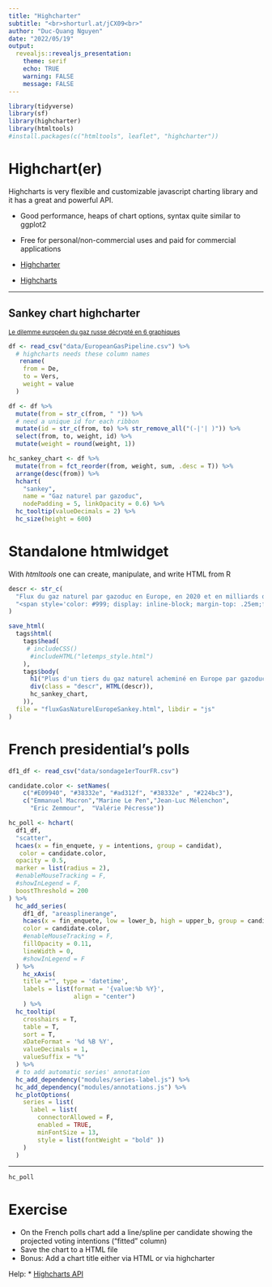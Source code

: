 ```yaml
---
title: "Highcharter"
subtitle: "<br>shorturl.at/jCX09<br>"
author: "Duc-Quang Nguyen"
date: "2022/05/19"
output: 
  revealjs::revealjs_presentation:
    theme: serif
    echo: TRUE
    warning: FALSE
    message: FALSE
---
```




```r
library(tidyverse)
library(sf)
library(highcharter)
library(htmltools)
#install.packages(c("htmltools", leaflet", "highcharter"))
```

# Highchart(er)

Highcharts is very flexible and customizable javascript charting library and it has a great and powerful API.
 
+  Good performance, heaps of chart options, syntax quite similar to ggplot2
-  Free for personal/non-commercial uses and paid for commercial applications
 
* [Highcharter](https://jkunst.com/highcharter/)
* [Highcharts](https://www.highcharts.com)


---

## Sankey chart highcharter

<small>
[Le dilemme européen du gaz russe décrypté en 6 graphiques](https://www.letemps.ch/economie/dilemme-europeen-gaz-russe-decrypte-6-graphiques)
</small>

```r
df <- read_csv("data/EuropeanGasPipeline.csv") %>% 
  # highcharts needs these column names
   rename(
    from = De,
    to = Vers,
    weight = value
  ) 

df <- df %>%  
  mutate(from = str_c(from, " ")) %>% 
  # need a unique id for each ribbon
  mutate(id = str_c(from, to) %>% str_remove_all("(-|'| )")) %>% 
  select(from, to, weight, id) %>% 
  mutate(weight = round(weight, 1))

hc_sankey_chart <- df %>% 
  mutate(from = fct_reorder(from, weight, sum, .desc = T)) %>% 
  arrange(desc(from)) %>% 
  hchart(
    "sankey", 
    name = "Gaz naturel par gazoduc",
    nodePadding = 5, linkOpacity = 0.6) %>% 
  hc_tooltip(valueDecimals = 2) %>% 
  hc_size(height = 600) 

```


# Standalone htmlwidget

With *htmltools* one can create, manipulate, and write HTML from R

```r

descr <- str_c(
  "Flux du gaz naturel par gazoduc en Europe, en 2020 et en milliards de mètres cubes<br>",
  "<span style='color: #999; display: inline-block; margin-top: .25em;font-size:0.8em'>◉ <i>Placer votre curseur/tapoter sur un ruban pour afficher davantage d'informations</i></span>"
) 

save_html(
  tags$html(
    tags$head(
     # includeCSS()
      #includeHTML("letemps_style.html")
    ),
    tags$body(
      h1("Plus d'un tiers du gaz naturel acheminé en Europe par gazoduc provient de Russie"),
      div(class = "descr", HTML(descr)),
      hc_sankey_chart,
    )),
  file = "fluxGasNaturelEuropeSankey.html", libdir = "js"
)

```


# French presidential's polls

```r
df1_df <- read_csv("data/sondage1erTourFR.csv")

candidate.color <- setNames(
    c("#E09940", "#38332e", "#ad312f", "#38332e" , "#224bc3"),
    c("Emmanuel Macron","Marine Le Pen","Jean-Luc Mélenchon", 
      "Eric Zemmour",  "Valérie Pécresse"))

hc_poll <- hchart(
  df1_df, 
  "scatter",
  hcaes(x = fin_enquete, y = intentions, group = candidat),
   color = candidate.color,
  opacity = 0.5,
  marker = list(radius = 2), 
  #enableMouseTracking = F,
  #showInLegend = F,
  boostThreshold = 200
) %>% 
  hc_add_series(
    df1_df, "areasplinerange",
    hcaes(x = fin_enquete, low = lower_b, high = upper_b, group = candidat),
    color = candidate.color,
    #enableMouseTracking = F, 
    fillOpacity = 0.11,
    lineWidth = 0, 
    #showInLegend = F
  ) %>% 
    hc_xAxis(
    title ="", type = 'datetime',
    labels = list(format = '{value:%b %Y}', 
                  align = "center")
    ) %>% 
  hc_tooltip(
    crosshairs = T,
    table = T,
    sort = T,
    xDateFormat = '%d %B %Y',
    valueDecimals = 1,
    valueSuffix = "%"
  ) %>% 
  # to add automatic series' annotation 
  hc_add_dependency("modules/series-label.js") %>% 
  hc_add_dependency("modules/annotations.js") %>% 
  hc_plotOptions(
    series = list(
      label = list(
        connectorAllowed = F,
        enabled = TRUE,
        minFontSize = 13, 
        style = list(fontWeight = "bold" ))
    )
  ) 


```

--- 

```r
hc_poll
```


# Exercise 

* On the French polls chart add a line/spline per candidate showing the projected voting intentions ("fitted" column)
* Save the chart to a HTML file
* Bonus: Add a chart title either via HTML or via highcharter

Help:
* [Highcharts API](https://www.highcharts.com/docs/chart-and-series-types/chart-types)


